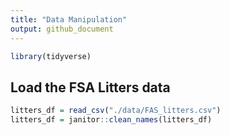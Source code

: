 ```yaml
---
title: "Data Manipulation"
output: github_document
---
```


```r
library(tidyverse)
```

## Load the FSA Litters data

```r
litters_df = read_csv("./data/FAS_litters.csv")
litters_df = janitor::clean_names(litters_df)
```

